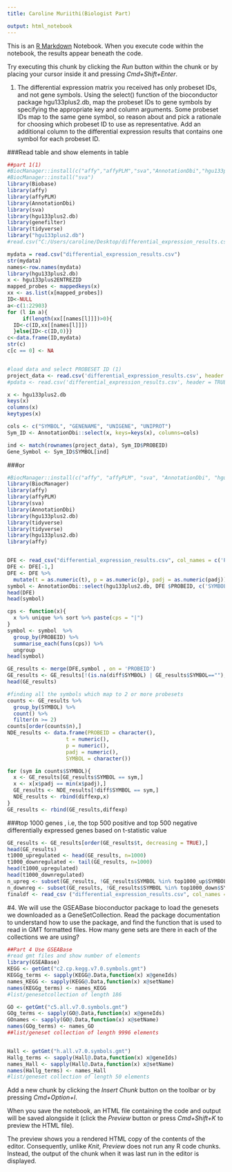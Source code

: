 ```yaml
---
title: Caroline Muriithi(Biologist Part)

output: html_notebook
---
```


This is an [R Markdown](http://rmarkdown.rstudio.com) Notebook. When you execute code within the notebook, the results appear beneath the code. 

Try executing this chunk by clicking the *Run* button within the chunk or by placing your cursor inside it and pressing *Cmd+Shift+Enter*. 

1.	The differential expression matrix you received has only probeset IDs, and not gene symbols. Using the select() function of the bioconductor package hgu133plus2.db, map the probeset IDs to gene symbols by specifying the appropriate key and column arguments. Some probeset IDs map to the same gene symbol, so reason about and pick a rationale for choosing which probeset ID to use as representative. Add an additional column to the differential expression results that contains one symbol for each probeset ID.

###Read table and show elements in table
```r

##part 1(1)
#BiocManager::install(c("affy","affyPLM","sva","AnnotationDbi","hgu133plus2.db"))
#BiocManager::install("sva")
library(Biobase)
library(affy)
library(affyPLM)
library(AnnotationDbi)
library(sva)
library(hgu133plus2.db)
library(genefilter)
library(tidyverse)
library("hgu133plus2.db")
#read.csv("C:/Users/caroline/Desktop/differential_expression_results.csv")

mydata = read.csv("differential_expression_results.csv")
str(mydata)
names<-row.names(mydata)
library(hgu133plus2.db)
x <- hgu133plus2ENTREZID
mapped_probes <- mappedkeys(x)
xx <- as.list(x[mapped_probes])
ID<-NULL
a<-c(1:22903)
for (l in a){
     if(length(xx[[names[l]]])>0){
  ID<-c(ID,xx[[names[l]]])
  }else{ID<-c(ID,0)}}
c<-data.frame(ID,mydata)
str(c)
c[c == 0] <- NA


#load data and select PROBESET ID (1)
project_data <- read.csv('differential_expression_results.csv', header = TRUE, row.names = 1)
#pdata <- read.csv('differential_expression_results.csv', header = TRUE, row.names = 1)

x <- hgu133plus2.db
keys(x)
columns(x)
keytypes(x)

cols <- c("SYMBOL", "GENENAME", "UNIGENE", "UNIPROT")
Sym_ID <- AnnotationDbi::select(x, keys=keys(x), columns=cols)

ind <- match(rownames(project_data), Sym_ID$PROBEID)
Gene_Symbol <- Sym_ID$SYMBOL[ind]
```


###or


```r
#BiocManager::install(c("affy", "affyPLM", "sva", "AnnotationDbi", "hgu133plus2.db"))
library(BiocManager)
library(affy)
library(affyPLM)
library(sva)
library(AnnotationDbi)
library(hgu133plus2.db)
library(tidyverse)
library(tidyverse)
library(hgu133plus2.db)
library(affy)


DFE <- read_csv("differential_expression_results.csv", col_names = c('PROBEID','t','p','padj'))
DFE <- DFE[-1,]
DFE <- DFE %>%
  mutate(t = as.numeric(t), p = as.numeric(p), padj = as.numeric(padj))
symbol <- AnnotationDbi::select(hgu133plus2.db, DFE $PROBEID, c('SYMBOL'))
head(DFE)
head(symbol)
```



```r

cps <- function(x){
  x %>% unique %>% sort %>% paste(cps = "|")
}
symbol <- symbol  %>% 
  group_by(PROBEID) %>%
  summarise_each(funs(cps)) %>%
  ungroup
head(symbol)

GE_results <- merge(DFE,symbol , on = 'PROBEID')
GE_results <- GE_results[!(is.na(diff$SYMBOL) | GE_results$SYMBOL==""), ]
head(GE_results)

```



```r
#finding all the symbols which map to 2 or more probesets
counts <- GE_results %>%
  group_by(SYMBOL) %>%
  count() %>%
  filter(n >= 2)
counts[order(counts$n),]
NDE_results <- data.frame(PROBEID = character(),
                   t = numeric(),
                   p = numeric(),
                   padj = numeric(),
                   SYMBOL = character())

for (sym in counts$SYMBOL){
  x <- GE_results[GE_results$SYMBOL == sym,]
  x <- x[x$padj == min(x$padj),]
  GE_results <- NDE_results[!diff$SYMBOL == sym,]
  NDE_results <- rbind(diffexp,x) 
}
GE_results <- rbind(GE_results,diffexp)

```

###top 1000 genes , i.e, the top 500 positive and top 500 negative differentially expressed genes based on t-statistic value

```r
GE_results <- GE_results[order(GE_results$t, decreasing = TRUE),]
head(GE_results)
t1000_upregulated <- head(GE_results, n=1000)
t1000_downregulated <- tail(GE_results, n=1000)
head(t1000_upregulated)
head(t1000_downregulated)
n_upreg <- subset(GE_results, !GE_results$SYMBOL %in% top1000_up$SYMBOL)
n_downreg <- subset(GE_results, !GE_results$SYMBOL %in% top1000_down$SYMBOL)
finaldf <- read_csv ("differential_expression_results.csv", col_names = c('PROBEID','t','p','padj'))
```

#4.	We will use the GSEABase bioconductor package to load the genesets we downloaded as a GeneSetCollection. Read the package documentation to understand how to use the package, and find the function that is used to read in GMT formatted files. How many gene sets are there in each of the collections we are using?

```r
##Part 4 Use GSEABase
#read gmt files and show number of elements
library(GSEABase)
KEGG <- getGmt("c2.cp.kegg.v7.0.symbols.gmt")
KEGGg_terms <- sapply(KEGG@.Data,function(x) x@geneIds)
names_KEGG <- sapply(KEGG@.Data,function(x) x@setName) 
names(KEGGg_terms) <- names_KEGG
#list/genesetcollection of length 186

GO <- getGmt("c5.all.v7.0.symbols.gmt")
GOg_terms <- sapply(GO@.Data,function(x) x@geneIds)
GOnames <- sapply(GO@.Data,function(x) x@setName) 
names(GOg_terms) <- names_GO
##list/geneset collection of length 9996 elements


Hall <- getGmt("h.all.v7.0.symbols.gmt")
Hallg_terms <- sapply(Hall@.Data,function(x) x@geneIds)
names_Hall <- sapply(Hall@.Data,function(x) x@setName) 
names(Hallg_terms) <- names_Hall
#list/geneset collection of length 50 elements


```


Add a new chunk by clicking the *Insert Chunk* button on the toolbar or by pressing *Cmd+Option+I*.

When you save the notebook, an HTML file containing the code and output will be saved alongside it (click the *Preview* button or press *Cmd+Shift+K* to preview the HTML file). 

The preview shows you a rendered HTML copy of the contents of the editor. Consequently, unlike *Knit*, *Preview* does not run any R code chunks. Instead, the output of the chunk when it was last run in the editor is displayed.

